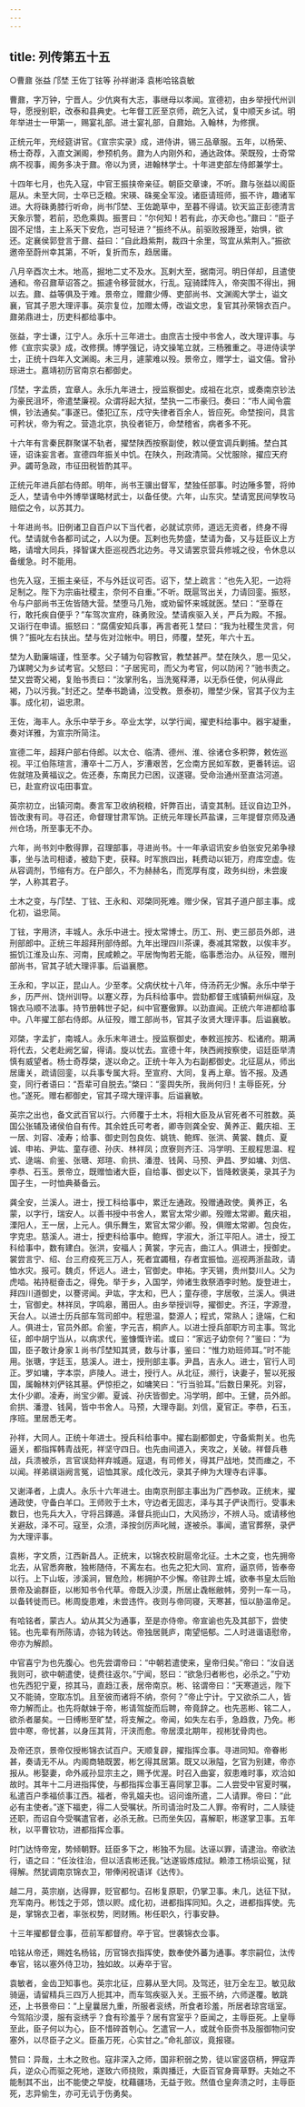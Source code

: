 ```yaml
---
---
---
```

title: 列传第五十五
---

○曹鼐 张益 邝埜 王佐丁铉等 孙祥谢泽 袁彬哈铭袁敏

曹鼐，字万钟，宁晋人。少伉爽有大志，事继母以孝闻。宣德初，由乡举授代州训导，愿授别职，改泰和县典史。七年督工匠至京师，疏乞入试，复中顺天乡试。明年举进士一甲第一，赐宴礼部。进士宴礼部，自鼐始。入翰林，为修撰。

正统元年，充经筵讲官。《宣宗实录》成，进侍讲，锡三品章服。五年，以杨荣、杨士奇荐，入直文渊阁，参预机务。鼐为人内刚外和，通达政体。荣既殁，士奇常病不视事，阁务多决于鼐。帝以为贤，进翰林学士。十年进吏部左侍郎兼学士。

十四年七月，也先入寇，中官王振挟帝亲征。朝臣交章谏，不听。鼐与张益以阁臣扈从。未至大同，士卒已乏粮。宋瑛、硃冕全军没。诸臣请班师，振不许，趣诸军进。大将硃勇膝行听命，尚书邝埜、王佐跪草中，至暮不得请。钦天监正彭德清言天象示警，若前，恐危乘舆。振詈曰：“尔何知！若有此，亦天命也。”鼐曰：“臣子固不足惜，主上系天下安危，岂可轻进？”振终不从。前驱败报踵至，始惧，欲还。定襄侯郭登言于鼐、益曰：“自此趋紫荆，裁四十余里，驾宜从紫荆入。”振欲邀帝至蔚州幸其第，不听，复折而东，趋居庸。

八月辛酉次土木。地高，掘地二丈不及水。瓦剌大至，据南河。明日佯却，且遣使通和。帝召鼐草诏答之。振遽令移营就水，行乱。寇骑蹂阵入，帝突围不得出，拥以去。鼐、益等俱及于难。景帝立，赠鼐少傅、吏部尚书、文渊阁大学士，谥文襄，官其子恩大理评事。英宗复位，加赠太傅，改谥文忠，复官其孙荣锦衣百户。鼐弟鼎进士，历吏科都给事中。

张益，字士谦，江宁人。永乐十三年进士。由庶吉士授中书舍人，改大理评事。与修《宣宗实录》成，改修撰。博学强记，诗文操笔立就，三杨雅重之。寻进侍读学士，正统十四年入文渊阁。未三月，遽蒙难以殁。景帝立，赠学士，谥文僖。曾孙琮进士。嘉靖初历官南京右都御史。

邝埜，字孟质，宜章人。永乐九年进士，授监察御史。成祖在北京，或奏南京钞法为豪民沮坏，帝遣埜廉视。众谓将起大狱，埜执一二市豪归。奏曰：“市人闻令震惧，钞法通矣。”事遂已。倭犯辽东，戍守失律者百余人，皆应死。命埜按问，具言可矜状，帝为宥之。营造北京，执役者钜万，命埜稽省，病者多不死。

十六年有言秦民群聚谋不轨者，擢埜陕西按察副使，敕以便宜调兵剿捕。埜白其诬，诏诛妄言者。宣德四年振关中饥。在陕久，刑政清简。父忧服除，擢应天府尹。蠲苛急政，市征田税皆酌其平。

正统元年进兵部右侍郎。明年，尚书王骥出督军，埜独任部事。时边陲多警，将帅乏人，埜请令中外博举谋略材武士，以备任使。六年，山东灾。埜请宽民间孳牧马赔偿之令，以苏其力。

十年进尚书。旧例诸卫自百户以下当代者，必就试京师，道远无资者，终身不得代。埜请就令各都司试之，人以为便。瓦剌也先势盛，埜请为备，又与廷臣议上方略，请增大同兵，择智谋大臣巡视西北边务。寻又请罢京营兵修城之役，令休息以备缓急。时不能用。

也先入寇，王振主亲征，不与外廷议可否。诏下，埜上疏言：“也先入犯，一边将足制之。陛下为宗庙社稷主，奈何不自重。”不听。既扈驾出关，力请回銮。振怒，令与户部尚书王佐皆随大营。埜堕马几殆，或劝留怀来城就医。埜曰：“至尊在行，敢托疾自便乎？”车驾次宣府，硃勇败没。埜请疾驱入关，严兵为殿。不报。又诣行在申请。振怒曰：“腐儒安知兵事，再言者死１埜曰：“我为社稷生灵言，何惧？”振叱左右扶出。埜与佐对泣帐中。明日，师覆，埜死，年六十五。

埜为人勤廉端谨，性至孝。父子辅为句容教官，教埜甚严。埜在陕久，思一见父，乃谋聘父为乡试考官。父怒曰：“子居宪司，而父为考官，何以防闲？”驰书责之。埜又尝寄父褐，复贻书责曰：“汝掌刑名，当洗冤释滞，以无忝任使，何从得此褐，乃以污我。”封还之。埜奉书跪诵，泣受教。景泰初，赠埜少保，官其子仪为主事。成化初，谥忠肃。

王佐，海丰人。永乐中举于乡。卒业太学，以学行闻，擢吏科给事中。器宇凝重，奏对详雅，为宣宗所简注。

宣德二年，超拜户部右侍郎。以太仓、临清、德州、淮、徐诸仓多积弊，敕佐巡视。平江伯陈瑄言，漕卒十二万人，岁漕艰苦，乞佥南方民如军数，更番转运。诏佐就瑄及黄福议之。佐还奏，东南民力已困，议遂寝。受命治通州至直沽河道。已，赴宣府议屯田事宜。

英宗初立，出镇河南。奏言军卫收纳税粮，奸弊百出，请变其制。廷议自边卫外，皆改隶有司。寻召还，命督理甘肃军饷。正统元年理长芦盐课，三年提督京师及通州仓场，所至事无不办。

六年，尚书刘中敷得罪，召理部事，寻进尚书。十一年承诏讯安乡伯张安兄弟争禄事，坐与法司相诿，被劾下吏，获释。时军旅四出，耗费动以钜万，府库空虚。佐从容调剂，节缩有方。在户部久，不为赫赫名，而宽厚有度，政务纠纷，未尝废学，人称其君子。

土木之变，与邝埜、丁铉、王永和、邓棨同死难。赠少保，官其子道户部主事。成化初，谥忠简。

丁铉，字用济，丰城人。永乐中进士。授太常博士。历工、刑、吏三部员外郎，进刑部郎中。正统三年超拜刑部侍郎。九年出理四川茶课，奏减其常数，以俟丰岁。振饥江淮及山东、河南，民咸赖之。平居恂恂若无能，临事悉治办。从征殁，赠刑部尚书，官其子琥大理评事。后谥襄愍。

王永和，字以正，昆山人。少至孝。父病伏枕十八年，侍汤药无少懈。永乐中举于乡，历严州、饶州训导。以蹇义荐，为兵科给事中。尝劾都督王彧镇蓟州纵寇，及锦衣马顺不法事。持节册韩世子妃，纠中官蹇傲罪。以劲直闻。正统六年进都给事中。八年擢工部右侍郎。从征殁，赠工部尚书，官其子汝贤大理评事。后谥襄敏。

邓棨，字孟扩，南城人。永乐末年进士。授监察御史，奉敕巡按苏、松诸府。期满将代去，父老赴阙乞留，得请。旋以忧去。宣德十年，陕西阙按察使，诏廷臣举清慎有威望者。杨士奇荐棨，遂以命之。正统十年入为右副都御史。北征扈从，师出居庸关，疏请回銮，以兵事专属大将。至宣府、大同，复再上章。皆不报。及遇变，同行者语曰：“吾辈可自脱去。”棨曰：“銮舆失所，我尚何归！主辱臣死，分也。”遂死。赠右都御史，官其子瑺大理评事。后谥襄敏。

英宗之出也，备文武百官以行。六师覆于土木，将相大臣及从官死者不可胜数。英国公张辅及诸侯伯自有传。其余姓氏可考者，卿寺则龚全安、黄养正、戴庆祖、王一居、刘容、凌寿；给事、御史则包良佐、姚铣、鲍辉、张洪、黄裳、魏贞、夏诚、申祐、尹竑、童存德、孙庆、林祥凤；庶寮则齐汪、冯学明、王舰程思温、程式、逯端、俞鉴、张瑭、郑瑄、俞拱、潘澄、钱昺、马预、尹昌、罗如墉、刘信、李恭、石玉。景帝立，既赠恤诸大臣，自给事、御史以下，皆降敕褒美，录其子为国子生，一时恤典綦备云。

龚全安，兰溪人。进士，授工科给事中，累迁左通政。殁赠通政使。黄养正，名蒙，以字行，瑞安人。以善书授中书舍人，累官太常少卿。殁赠太常卿。戴庆祖，溧阳人，王一居，上元人。俱乐舞生，累官太常少卿。殁，俱赠太常卿。包良佐，字克忠。慈溪人。进士，授吏科给事中。鲍辉，字淑大，浙江平阳人。进士，授工科给事中，数有建白。张洪，安福人；黄裳，字元吉，曲江人。俱进士，授御史。裳尝言宁、绍、台三府疫死三万人，死者宜蠲租，存者宜振恤。巡视两浙盐政，请恤水灾。报可。魏贞，怀远人。进士，官御史。申祐。字天锡，贵州婺川人。父为虎啮。祐持梃奋击之，得免。举于乡，入国学，帅诸生救祭酒李时勉。旋登进士，拜四川道御史，以謇谔闻。尹竑，字太和，巴人；童存德，字居敬，兰溪人。俱进士，官御史。林祥凤，字鸣皋，莆田人。由乡举授训导，擢御史。齐汪，字源澄，天台人。以进士历兵部车驾司郎中。程思温，婺源人；程式，常熟人；逯端，仁和人。俱进士，官员外郎。俞鉴，字元吉，桐庐人。以进士授兵部职方司主事。驾北征，郎中胡宁当从，以病求代，鉴慷慨许诺。或曰：“家远子幼奈何？”鉴曰：“为国，臣子敢计身家１尚书邝埜知其贤，数与计事，鉴曰：“惟力劝班师耳。”时不能用。张瑭，字廷玉，慈溪人。进士，授刑部主事。尹昌，吉永人。进士，官行人司正。罗如墉，字本崇，庐陵人。进士，授行人。从北征，濒行，诀妻子，誓以死报国，属翰林刘俨铭其墓。俨惊拒之，如墉笑曰：“行当验耳。”后数日果死。刘容，太仆少卿。凌寿，尚宝少卿。夏诚、孙庆皆御史。冯学明，郎中。王健，员外郎。俞拱、潘澄、钱昺，皆中书舍人。马预，大理寺副。刘信，夏官正。李恭，石玉，序班。里居悉无考。

孙祥，大同人。正统十年进士。授兵科给事中。擢右副都御史，守备紫荆关。也先逼关，都指挥韩青战死，祥坚守四日。也先由间道入，夹攻之，关破。祥督兵巷战，兵溃被杀，言官误劾祥弃城遁。寇退，有司修关，得其尸战地，焚而瘗之，不以闻。祥弟祺诣阙言冤，诏恤其家。成化改元，录其子绅为大理寺右评事。

又谢泽者，上虞人。永乐十六年进士。由南京刑部主事出为广西参政。正统末，擢通政使，守备白羊口。王师败于土木，守边者无固志，泽与其子俨诀而行。受事未数日，也先兵大入，守将吕鐸遁。泽督兵扼山口，大风扬沙，不辨人马。或请移他关避敌，泽不可。寇至，众溃，泽按剑厉声叱贼，遂被杀。事闻，遣官葬祭，录俨为大理评事。

袁彬，字文质，江西新昌人。正统末，以锦衣校尉扈帝北征。土木之变，也先拥帝北去，从官悉奔散，独彬随侍，不离左右。也先之犯大同、宣府，逼京师，皆奉帝以行。上下山坂，涉溪涧，冒危险，彬拥护不少懈。帝驻跸土城，欲奉书皇太后贻景帝及谕群臣，以彬知书令代草。帝既入沙漠，所居止毳帐敝帏，旁列一车一马，以备转徙而已。彬周旋患难，未尝违忤。夜则与帝同寝，天寒甚，恒以胁温帝足。

有哈铭者，蒙古人。幼从其父为通事，至是亦侍帝。帝宣谕也先及其部下，尝使铭。也先辈有所陈请，亦铭为转达。帝独居氈庐，南望悒郁。二人时进谐语慰帝，帝亦为解颜。

中官喜宁为也先腹心。也先尝谓帝曰：“中朝若遣使来，皇帝归矣。”帝曰：“汝自送我则可，欲中朝遣使，徒费往返尔。”宁闻，怒曰：“欲急归者彬也，必杀之。”宁劝也先西犯宁夏，掠其马，直趋江表，居帝南京。彬、铭谓帝曰：“天寒道远，陛下又不能骑，空取冻饥。且至彼而诸将不纳，奈何？”帝止宁计。宁又欲杀二人，皆帝力解而止。也先将献妹于帝，彬请驾旋而后聘，帝竟辞之。也先恶彬、铭二人，欲杀者屡矣。一日缚彬至旷埜，将支解之。帝闻，如失左右手，急趋救，乃免。彬尝中寒，帝忧甚，以身压其背，汗浃而愈。帝居漠北期年，视彬犹骨肉也。

及帝还京，景帝仅授彬锦衣试百户。天顺复辟，擢指挥佥事。寻进同知。帝眷彬甚，奏请无不从。内阁商辂既罢，彬乞得其居第。既又以湫隘，乞官为别建，帝亦报从。彬娶妻，命外戚孙显宗主之，赐予优渥。时召入曲宴，叙患难时事，欢洽如故时。其年十二月进指挥使，与都指挥佥事王喜同掌卫事。二人尝受中官夏时嘱，私遣百户季福侦事江西。福者，帝乳媪夫也。诏问谁所遣，二人请罪。帝曰：“此必有主使者。”遂下福吏，得二人受嘱状。所司请治时及二人罪。帝宥时，二人赎徒还职，而诏自今受嘱遣官者，必杀无赦。已而坐失囚，喜解职，彬遂掌卫事。五年秋，以平曹钦功，进都指挥佥事。

时门达恃帝宠，势倾朝野。廷臣多下之，彬独不为屈。达诬以罪，请逮治。帝欲法行，语之曰：“任汝往治，但以活袁彬还我。”达遂锻炼成狱。赖漆工杨埙讼冤，狱得解。然犹调南京锦衣卫，带俸闲祝语详《达传》。

越二月，英宗崩，达得罪，贬官都匀。召彬复原职，仍掌卫事。未几，达征下狱，充军南丹。彬饯之于郊，馈以赆。成化初，进都指挥同知。久之，进都指挥使。先是，掌锦衣卫者，率张权势，罔财贿。彬任职久，行事安静。

十三年擢都督佥事，莅前军都督府。卒于官。世袭锦衣佥事。

哈铭从帝还，赐姓名杨铭，历官锦衣指挥使，数奉使外蕃为通事。孝宗嗣位，汰传奉官，铭以塞外侍卫功，独如故。以寿卒于官。

袁敏者，金齿卫知事也。英宗北征，应募从至大同。及驾还，驻万全左卫。敏见敌骑逼，请留精兵三四万人扼其冲，而车驾疾驱入关。王振不纳，六师遂覆。敏跳还，上书景帝曰：“上皇曩居九重，所服者衮绣，所食者珍羞，所居者琼宫瑶室。今驾陷沙漠，服有衮绣乎？食有珍羞乎？居有宫室乎？臣闻之，主辱臣死。上皇辱至此，臣子何以为心，臣不惜碎首刳心。乞遣官一人，或就令臣赍书及服御物问安塞外，以尽臣子之义。臣虽万死，心实甘之。”命礼部议，竟报寝。

赞曰：异哉，土木之败也。寇非深入之师，国非积弱之势，徒以宦竖窃柄，狎寇弄兵，逆众心而驱之死地，遂致六师挠败，乘舆播迁，大臣百官身膏草野。夫始之不能制其不出，出不能使之早旋，枕藉疆场，无益于败。然值仓皇奔溃之时，主辱臣死，志异偷生，亦可无讥于伤勇矣。

